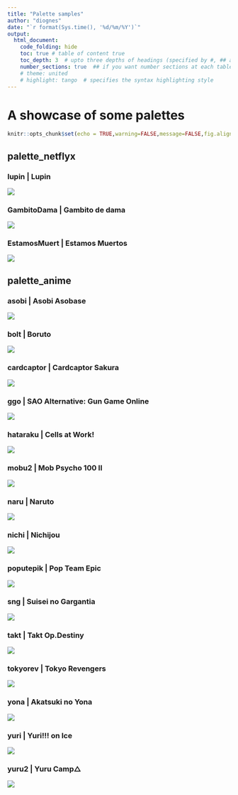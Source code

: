 ```yaml
---
title: "Palette samples"
author: "diognes"
date: "`r format(Sys.time(), '%d/%m/%Y')`"
output:
  html_document:
    code_folding: hide
    toc: true # table of content true
    toc_depth: 3  # upto three depths of headings (specified by #, ## and ###)
    number_sections: true  ## if you want number sections at each table header
    # theme: united
    # highlight: tango  # specifies the syntax highlighting style
---
```


# A showcase of some palettes

```r
knitr::opts_chunk$set(echo = TRUE,warning=FALSE,message=FALSE,fig.align="center")
```


## palette_netflyx

### lupin | Lupin
<img src="../palette_pics/palette_netflyx/lupin.png">

### GambitoDama | Gambito de dama
<img src="../palette_pics/palette_netflyx/gambito_dama.png">

### EstamosMuert | Estamos Muertos
<img src="../palette_pics/palette_netflyx/estamos_muertos.png">

## palette_anime

### asobi | Asobi Asobase
<img src="../palette_pics/palette_anime/asobi.png">

### bolt | Boruto
<img src="../palette_pics/palette_anime/bolt.png">

### cardcaptor | Cardcaptor Sakura
<img src="../palette_pics/palette_anime/cardcaptor.png">

### ggo | SAO Alternative: Gun Game Online
<img src="../palette_pics/palette_anime/ggo.png">

### hataraku | Cells at Work!
<img src="../palette_pics/palette_anime/hataraku.png">

### mobu2 | Mob Psycho 100 II
<img src="../palette_pics/palette_anime/mobu2.png">

### naru | Naruto
<img src="../palette_pics/palette_anime/naru.png">

### nichi | Nichijou
<img src="../palette_pics/palette_anime/nichi.png">

### poputepik | Pop Team Epic
<img src="../palette_pics/palette_anime/poputepik.png">

### sng | Suisei no Gargantia
<img src="../palette_pics/palette_anime/sng.png">

### takt | Takt Op.Destiny
<img src="../palette_pics/palette_anime/takt.png">

### tokyorev | Tokyo Revengers
<img src="../palette_pics/palette_anime/tokyorev.png">

### yona | Akatsuki no Yona
<img src="../palette_pics/palette_anime/yona.png">

### yuri | Yuri!!! on Ice
<img src="../palette_pics/palette_anime/yuri.png">

### yuru2 | Yuru Camp△
<img src="../palette_pics/palette_anime/yuru2.png">



